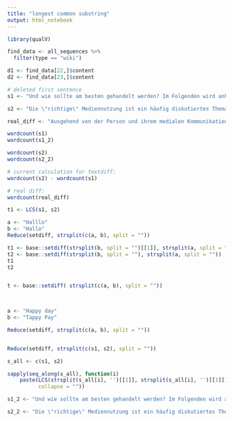 ```yaml
---
title: "longest common substring"
output: html_notebook
---
```


```r
library(qualV)
```


```r
find_data <- all_sequences %>% 
  filter(type == "wiki")

d1 <- find_data[22,]$content
d2 <- find_data[23,]$content

# deleted first sentence
s1 <- "Und wie sollte am besten gehandelt werden? Im Folgenden wird anhand eines Rahmenmodells, dem medienökologischen Rahmenmodell, auf genau diese Punkte eingegangen und sinnvolle Handlungsempfehlungen für Kinder (4-8 Jahre), sowie junge Erwachsene (13-17 J.) generiert.Das medienökologische Rahmenmodell spricht sechs Faktoren an, die die Mediennutzung beeinflussen und sich gegenseitig bedingen. So scheinen die Medienwahl, bestimmte Medienmerkmale, mediales Kommunikationsverhalten, kurzfristige soziale Effekte, sowie langfristige sozialen Effekte von Bedeutung sein.Hinsichtlich der Medienwahl stellt sich die Frage, welches Medium ausgewählt wird und warum. So können medienbezogene (), personenbezogene () und interpersonale Faktoren ausschlagebend für die Wahl des Mediums sein. Medienmerkmale Auch das mediale Kommunikationsverhalten spielt eine entscheidende Rolle. So können die Merkmale der medialen Umgebung universelle bestimmte Effekte in der medialen Kommunikation bedingen. Aber auch nachteilige Merkmale der medialen Umgebung können durch ein modifiziertes Kommunikationsverhalten kompensiert werden, das heißt das Kommunikationsverhalten wird je nach Kontext angepasst. Individuen verhalten sich in computervermittelter Kommunikation anders als in face-to-face Situationen. Durch die Nutzung medientechnischer Optionen kann die Kommunikation verändert und gegebenenfalls sogar verbessert werden. Eine mediale Umgebung kann zu dem kurzfristige soziale Effekte auslösen.Langfristige      soziale Folgen "

s2 <- "Die \"richtige\" Mediennutzung ist ein häufig diskutiertes Thema der heutigen Zeit, gerade unter Eltern. Doch was kann eigentlich alles bei der Mediennutzung schief laufen? Welche Faktoren sind zu beachten? Und wie sollte am besten gehandelt werden? Im Folgenden wird anhand eines Rahmenmodells, dem medienökologischen Rahmenmodell, auf genau diese Punkte eingegangen und sinnvolle Handlungsempfehlungen für Kinder (4-8 Jahre), sowie junge Erwachsene (13-17 J.) generiert.Das medienökologische Rahmenmodell spricht sechs Faktoren an, die die Mediennutzung beeinflussen und sich gegenseitig bedingen. So scheinen die Medienwahl, bestimmte Medienmerkmale, mediales Kommunikationsverhalten, kurzfristige soziale Effekte, sowie langfristige sozialen Effekte von Bedeutung zu sein. Ausgehend von der Person und ihrem medialen Kommunikationsverhalten, sowie individuellen Unterschieden, wird ein Medium gewählt (Medienwahl), unterschiedliche Medien weisen bestimmte Merkmale in verschiedenen Ausprägungen, wie Anonymität, Synchronität etc., auf. Das heißt die Wahl des Mediums bestimmt auch die Ausprägung verschiedener Medienmerkmale. Diese wiederum haben einen Einfluss auf die Nutzungssituation. Medien können in verschiedenen Situationen genutzt werden. Diese bedingt verschiedenen mediales Nutzungsverhalten, sowie kurzfristige soziale Effekte. Soziale Effekte wiederum können langfristige soziale Folgen mit sich bringen.Hinsichtlich der Medienwahl stellt sich die Frage, welches Medium ausgewählt wird und warum. So können medienbezogene (), personenbezogene () und interpersonale Faktoren ausschlagebend für die Wahl des Mediums sein. Medienmerkmale Auch das mediale Kommunikationsverhalten spielt eine entscheidende Rolle. So können die Merkmale der medialen Umgebung universelle bestimmte Effekte in der medialen Kommunikation bedingen. Aber auch nachteilige Merkmale der medialen Umgebung können durch ein modifiziertes Kommunikationsverhalten kompensiert werden, das heißt das Kommunikationsverhalten wird je nach Kontext angepasst. Individuen verhalten sich in computervermittelter Kommunikation anders als in face-to-face Situationen. Durch die Nutzung medientechnischer Optionen kann die Kommunikation verändert und gegebenenfalls sogar verbessert werden. Eine mediale Umgebung kann zu dem kurzfristige soziale Effekte auslösen.Langfristige      soziale Folgen "

real_diff <- "Ausgehend von der Person und ihrem medialen Kommunikationsverhalten, sowie individuellen Unterschieden, wird ein Medium gewählt (Medienwahl), unterschiedliche Medien weisen bestimmte Merkmale in verschiedenen Ausprägungen, wie Anonymität, Synchronität etc., auf. Das heißt die Wahl des Mediums bestimmt auch die Ausprägung verschiedener Medienmerkmale. Diese wiederum haben einen Einfluss auf die Nutzungssituation. Medien können in verschiedenen Situationen genutzt werden. Diese bedingt verschiedenen mediales Nutzungsverhalten, sowie kurzfristige soziale Effekte. Soziale Effekte wiederum können langfristige soziale Folgen mit sich bringen"

wordcount(s1)
wordcount(s1_2)

wordcount(s2)
wordcount(s2_2)

# current calculation for textdiff:
wordcount(s2) - wordcount(s1)

# real diff: 
wordcount(real_diff)

```

```r
t1 <- LCS(s1, s2)
```

```r
a <- "Halllo"
b <- "Hallo"
Reduce(setdiff, strsplit(c(a, b), split = ""))

t1 <- base::setdiff(strsplit(b, split = "")[[1]], strsplit(a, split = "")[[1]])
t2 <- base::setdiff(strsplit(b, split = ""), strsplit(a, split = ""))
t1
t2


t <- base::setdiff( strsplit(c(a, b), split = "")) 
      


a <- "Happy day"
b <- "Tappy Pay"

Reduce(setdiff, strsplit(c(a, b), split = ""))


Reduce(setdiff, strsplit(c(s1, s2), split = ""))
```



```r
s_all <- c(s1, s2)

sapply(seq_along(s_all), function(i)
    paste(LCS(strsplit(s_all[i], '')[[1]], strsplit(s_all[i], '')[[1]])$LCS,
          collapse = ""))
```
```r
s1_2 <- "Und wie sollte am besten gehandelt werden? Im Folgenden wird anhand eines Rahmenmodells, dem medienökologischen Rahmenmodell, auf genau diese Punkte eingegangen und sinnvolle Handlungsempfehlungen für Kinder (4-8 Jahre), sowie junge Erwachsene (13-17 J.) generiert.Das medienökologische Rahmenmodell spricht sechs Faktoren an, die die Mediennutzung beeinflussen und sich gegenseitig bedingen. So scheinen die Medienwahl, bestimmte Medienmerkmale, mediales Kommunikationsverhalten, kurzfristige soziale Effekte, sowie langfristige sozialen Effekte von Bedeutung sein.Hinsichtlich der Medienwahl stellt sich die Frage, welches Medium ausgewählt wird und warum. So können medienbezogene (), personenbezogene () und interpersonale Faktoren ausschlagebend für die Wahl des Mediums sein. Medienmerkmale Auch das mediale Kommunikationsverhalten spielt eine entscheidende Rolle. So können die Merkmale der medialen Umgebung universelle bestimmte Effekte in der medialen Kommunikation bedingen. Aber auch nachteilige Merkmale der medialen Umgebung können durch ein modifiziertes Kommunikationsverhalten kompensiert werden, das heißt das Kommunikationsverhalten wird je nach Kontext angepasst. Individuen verhalten sich in computervermittelter Kommunikation anders als in face-to-face Situationen. Durch die Nutzung medientechnischer Optionen kann die Kommunikation verändert und gegebenenfalls sogar verbessert werden. Eine mediale Umgebung kann zu dem kurzfristige soziale Effekte auslösen.Langfristige      soziale Folgen"

s2_2 <- "Die \"richtige\" Mediennutzung ist ein häufig diskutiertes Thema der heutigen Zeit, gerade unter Eltern. Doch was kann eigentlich alles bei der Mediennutzung schief laufen? Welche Faktoren sind zu beachten? Und wie sollte am besten gehandelt werden? Im Folgenden wird anhand eines Rahmenmodells, dem medienökologischen Rahmenmodell, auf genau diese Punkte eingegangen und sinnvolle Handlungsempfehlungen für Kinder (4-8 Jahre), sowie junge Erwachsene (13-17 J.) generiert.Das medienökologische Rahmenmodell spricht sechs Faktoren an, die die Mediennutzung beeinflussen und sich gegenseitig bedingen. So scheinen die Medienwahl, bestimmte Medienmerkmale, mediales Kommunikationsverhalten, kurzfristige soziale Effekte, sowie langfristige sozialen Effekte von Bedeutung zu sein. Ausgehend von der Person und ihrem medialen Kommunikationsverhalten, sowie individuellen Unterschieden, wird ein Medium gewählt (Medienwahl), unterschiedliche Medien weisen bestimmte Merkmale in verschiedenen Ausprägungen, wie Anonymität, Synchronität etc., auf. Das heißt die Wahl des Mediums bestimmt auch die Ausprägung verschiedener Medienmerkmale. Diese wiederum haben einen Einfluss auf die Nutzungssituation. Medien können in verschiedenen Situationen genutzt werden. Diese bedingt verschiedenen mediales Nutzungsverhalten, sowie kurzfristige soziale Effekte. Soziale Effekte wiederum können langfristige soziale Folgen mit sich bringen.Hinsichtlich der Medienwahl stellt sich die Frage, welches Medium ausgewählt wird und warum. So können medienbezogene (), personenbezogene () und interpersonale Faktoren ausschlagebend für die Wahl des Mediums sein. Medienmerkmale Auch das mediale Kommunikationsverhalten spielt eine entscheidende Rolle. So können die Merkmale der medialen Umgebung universelle bestimmte Effekte in der medialen Kommunikation bedingen. Aber auch nachteilige Merkmale der medialen Umgebung können durch ein modifiziertes Kommunikationsverhalten kompensiert werden, das heißt das Kommunikationsverhalten wird je nach Kontext angepasst. Individuen verhalten sich in computervermittelter Kommunikation anders als in face-to-face Situationen. Durch die Nutzung medientechnischer Optionen kann die Kommunikation verändert und gegebenenfalls sogar verbessert werden. Eine mediale Umgebung kann zu dem kurzfristige soziale Effekte auslösen.Langfristige      soziale Folgen "
```



